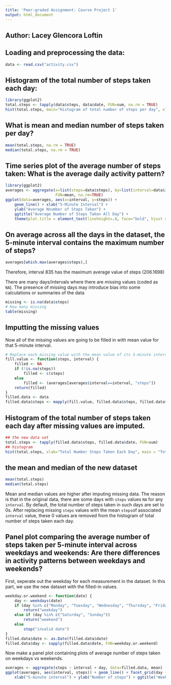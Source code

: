 ```yaml
---
title: 'Peer-graded Assignment: Course Project 1'
output: html_document
---
```

## Author: Lacey Glencora Loftin 

## Loading and preprocessing the data:
```r
data <- read.csv("activity.csv")
```

## Histogram of the total number of steps taken each day:
```r
library(ggplot2)
total.steps <- tapply(data$steps, data$date, FUN=sum, na.rm = TRUE)
hist(total.steps, main="Histogram of total number of steps per day", xlab="Total number of steps in a day") + theme(plot.title = element_text(lineheight=.8, face="bold", hjust = 0.5))
```
## What is mean and median number of steps taken per day? 
```r
mean(total.steps, na.rm = TRUE)
median(total.steps, na.rm = TRUE)
```

## Time series plot of the average number of steps taken: What is the average daily activity pattern?
```r
library(ggplot2)
averages <- aggregate(x=list(steps=data$steps), by=list(interval=data$interval),
                      FUN=mean, na.rm=TRUE)
ggplot(data=averages, aes(x=interval, y=steps)) + 
    geom_line() + xlab("5-Minute Interval") + 
    ylab("Average Nnumber of Steps Taken") + 
    ggtitle("Average Number of Steps Taken All Day") + 
    theme(plot.title = element_text(lineheight=.8, face="bold", hjust = 0.5))
```
## On average across all the days in the dataset, the 5-minute interval contains the maximum number of steps?
```r
averages[which.max(averages$steps),]
```
Therefore, interval 835 has the maximum average value of steps (206.1698)

There are many days/intervals where there are missing values (coded as `NA`). The presence of missing days may introduce bias into some calculations or summaries of the data
```r

missing <- is.na(data$steps)
# How many missing
table(missing)
```
## Imputting the missing values
Now all of the missing values are going to be filled in with mean value for that 5-minute interval.

```r
# Replace each missing value with the mean value of its 5-minute interval
fill.value <- function(steps, interval) {
    filled <- NA
    if (!is.na(steps))
        filled <- c(steps)
    else
        filled <- (averages[averages$interval==interval, "steps"])
    return(filled)
}
filled.data <- data
filled.data$steps <- mapply(fill.value, filled.data$steps, filled.data$interval)
```
## Histogram of the total number of steps taken each day after missing values are imputed.
```r
## the new data set
total.steps <- tapply(filled.data$steps, filled.data$date, FUN=sum)
## histogram
hist(total.steps, xlab="Total Number Steps Taken Each Day", main = "Total Number of Steps Taken Each Day") + theme(plot.title = element_text(lineheight=.8, face="bold", hjust = 0.5))
```
## the mean and median of the new dataset
```r
mean(total.steps)
median(total.steps)
```
Mean and median values are higher after imputing missing data. The reason is
that in the original data, there are some days with `steps` values `NA` for 
any `interval`. By default, the total number of steps taken in such days are set to 0s. After replacing missing `steps` values with the mean `steps`of associated `interval` value, these 0 values are removed from the histogram of total number of steps taken each day.

## Panel plot comparing the average number of steps taken per 5-minute interval across weekdays and weekends: Are there differences in activity patterns between weekdays and weekends?
First, seperate out the weekday for each measurement in the dataset. In
this part, we use the new dataset with the filled-in values.

```r
weekday.or.weekend <- function(date) {
    day <- weekdays(date)
    if (day %in% c("Monday", "Tuesday", "Wednesday", "Thursday", "Friday"))
        return("weekday")
    else if (day %in% c("Saturday", "Sunday"))
        return("weekend")
    else
        stop("invalid date")
}
filled.data$date <- as.Date(filled.data$date)
filled.data$day <- sapply(filled.data$date, FUN=weekday.or.weekend)
```

Now make a panel plot containing plots of average number of steps taken
on weekdays vs weekends.
```r
averages <- aggregate(steps ~ interval + day, data=filled.data, mean)
ggplot(averages, aes(interval, steps)) + geom_line() + facet_grid(day ~ .) +
    xlab("5-minute interval") + ylab("Number of steps") + ggtitle("Weekdays VS Weekends") + theme(plot.title = element_text(lineheight=.8, face="bold", hjust = 0.5))
```

